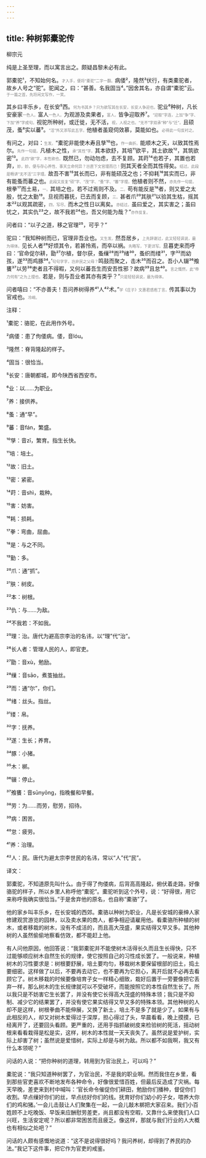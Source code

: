```yaml
---
---
---
```

title: 种树郭橐驼传
---




柳宗元





纯是上圣至理，而以寓言出之。颇疑昌黎未必有此。





郭橐驼¹，不知始何名。<font color=gray size=0.8rem>才入手，便将“橐驼”二字一翻。</font>病偻²，隆然³伏行，有类橐驼者，故乡人号之“驼”。驼闻之，曰：“甚善。名我固当⁴。”因舍其名，亦自谓“橐驼”云。<font color=gray size=0.8rem>于一篇之首，先将闲文写作，一笑。</font>

其乡曰丰乐乡，在长安⁵西。<font color=gray size=0.8rem>何为书其乡？只为欲写其在长安，长安人争迎也。</font>驼业⁶种树，凡长安豪家<font color=gray size=0.8rem>一色人。</font>富人<font color=gray size=0.8rem>一色人。</font>为观游及卖果者，<font color=gray size=0.8rem>富人。</font>皆争迎取养⁷。<font color=gray size=0.8rem>“迎取”字连，上加“争”字、下加“养”字成句。</font>视驼所种树，或迁徙，无不活，<font color=gray size=0.8rem>视，人视之也。“无不”字双承“种”与“迁”。</font>且硕茂，蚤⁸实以蕃⁹。<font color=gray size=0.8rem>“活”外又添写此五字。</font>他植者虽窥伺效慕，莫能如也。<font color=gray size=0.8rem>必得此一句反衬之。</font>

有问之，对曰：<font color=gray size=0.8rem>生发。</font>“橐驼非能使木寿且孳¹⁰也，<font color=gray size=0.8rem>作一曲折。</font>能顺木之天，以致其性焉尔。<font color=gray size=0.8rem>先作一句提。</font>凡植木之性，<font color=gray size=0.8rem>承“其性”字。</font>其本欲舒，其培¹¹欲平，其土欲故¹²，其筑欲密¹³。<font color=gray size=0.8rem>此四“欲”字，本性欲也。</font>既然已，勿动勿虑，去不复顾。其莳¹⁴也若子，其置也若弃，<font color=gray size=0.8rem>妙，妙。便与存心养性、事天立命何异？岂直下文官理而已！</font>则其天者全而其性得矣。<font color=gray size=0.8rem>结过。此段是畅讲“无不活”三字理。</font>故吾不害¹⁵其长而已，非有能硕茂之也；不抑耗¹⁶其实而已，非有能蚤而蕃之也。<font color=gray size=0.8rem>此段又反复“硕”字、“茂”字、“蚤”字、“蕃”字理。</font>他植者则不然，<font color=gray size=0.8rem>亦先作一句提。</font>根拳¹⁷而土易，<font color=gray size=0.8rem>一。</font>其培之也，若不过焉则不及。<font color=gray size=0.8rem>二。</font>苟有能反是¹⁸者，则又爱之太殷，忧之太勤¹⁹。旦视而暮抚，已去而复顾，<font color=gray size=0.8rem>三。</font>甚者爪²⁰其肤²¹以验其生枯，摇其本²²以观其疏密，<font color=gray size=0.8rem>四，写尽。</font>而木之性日以离矣。<font color=gray size=0.8rem>亦结过。</font>虽曰爱之，其实害之；虽曰忧之，其实仇²³之，故不我若²⁴也，吾又何能为哉？”<font color=gray size=0.8rem>亦作反复。</font>

问者曰：“以子之道，移之官理²⁵，可乎？”

驼曰：“我知种树而已，官理非吾业也。<font color=gray size=0.8rem>又生发。</font>然吾居乡，<font color=gray size=0.8rem>上先辞谢过，此又轻轻讽说，最为得体。</font>见长人者²⁶好烦其令，若甚怜焉，而卒以祸。<font color=gray size=0.8rem>先略写，下更详写。</font>旦暮吏来而呼曰：‘官命促尔耕，勖²⁷尔植，督尔获，蚤缫²⁸而²⁹绪³⁰，蚤织而缕³¹，字³²而幼孩，遂³³而鸡豚³⁴。’<font color=gray size=0.8rem>句句字字，岂非民之父母？</font>鸣鼓而聚之，击木³⁵而召之。吾小人辍³⁶飧饔³⁷以劳³⁸吏者且不得暇，又何以蕃吾生而安吾性邪？故病³⁹且怠⁴⁰。<font color=gray size=0.8rem>言之慨然，此“帝力何有”之为上理也。</font>若是，则与吾业者其亦有类乎？”<font color=gray size=0.8rem>只是轻轻讽说，最为得体。</font>

问者嘻曰：“不亦善夫！吾问养树得养⁴¹人⁴²术。”<font color=gray size=0.8rem>学《庄子》文惠君感庖丁言。</font>传其事以为官戒也。<font color=gray size=0.8rem>冷峭。</font>

注释：

¹橐驼：骆驼，在此用作外号。

²病偻：患了佝偻病。偻，音lóu。

³隆然：脊背隆起的样子。

⁴固当：很恰当。

⁵长安：唐朝都城，即今陕西省西安市。

⁶业：以……为职业。

⁷养：接供养。

⁸蚤：通“早”。

⁹蕃：音fán，繁盛。

¹⁰孳：音zī，繁育。指生长快。

¹¹培：培土。

¹²故：旧土。

¹³密：紧密。

¹⁴莳：音shì，栽种。

¹⁵害：妨害。

¹⁶耗：损耗。

¹⁷拳：弯曲，屈曲。

¹⁸是：与之不同。

¹⁹勤：多。

²⁰爪：通“抓”。

²¹肤：树皮。

²²本：树根。

²³仇：与……为敌。

²⁴不我若：不如我。

²⁵理：治。唐代为避高宗李治的名讳，以“理”代“治”。

²⁶长人者：管理人民的人，即官吏。

²⁷勖：音xù，勉励。

²⁸缫：音sāo，煮茧抽丝。

²⁹而：通“尔”，你们。

³⁰绪：丝头。指丝。

³¹缕：帛。

³²字：抚养。

³³遂：生长；养育。

³⁴豚：小猪。

³⁵木：梆。

³⁶辍：停止。

³⁷飧饔：音sūnyōng，指晚餐和早餐。

³⁸劳：为……而劳，慰劳，招待。

³⁹病：困苦。

⁴⁰怠：疲劳。

⁴¹养：治理。

⁴²人：民。唐代为避太宗李世民的名讳，常以“人”代“民”。

译文：

郭橐驼，不知道原先叫什么。由于得了佝偻病，后背高高隆起，俯伏着走路，好像骆驼的样子，所以乡里人称呼他“橐驼”。橐驼听到这个外号，说：“好得很，用它来称呼我确实很恰当。”于是舍弃他的原名，也自称“橐骆”了。

他的家乡叫丰乐乡，在长安城的西郊。橐骆以种树为职业，凡是长安城的豪绅人家修建观赏游览的园林，以及卖水果的商人，都争相迎请雇用他。看橐骆所种植的树木，或者移栽的树木，没有不成活的，而且高大茂盛，果实结得又早又多。其他种树的人虽然偷偷地察看仿效，都不能赶上他。

有人问他原因，他回答说：“我郭橐驼并不能使树木活得长久而且生长得快，只不过能够顺应树木自然生长的规律，使它按照自己的习性成长罢了。一般说来，种植树木的习性要求是：树根要舒展，培土要均匀，移栽树木要保留根部的旧土，捣土要细密。这样做了以后，不要再去动它，也不要再为它担心，离开后就不必再去看顾它了。树木移栽的时候要像培育子女一样精心细致，栽好后置于一旁要像把它丢弃一样，那么树木的生长规律就可以不受破坏，而能按照它的本性自然生长了。所以我只是不妨害它生长罢了，并没有使它长得高大茂盛的特殊本领；我只是不抑制、减少它的结果罢了，并没有使它果实结得又早又多的特殊本领。其他种树的人却不是这样，树根拳曲不能伸展，又换了新土，培土不是多了就是少了。如果有与此相反的人，却又对树木爱得过于深厚，担心得过了头，早晨看看，晚上摸摸，已经离开了，还要回头看顾。更严重的，还用手指抓破树皮来检验树的死活，摇动树根来看看栽得是松是实，这样，树木的本性就一天天丧失了。虽然说是爱护树，实际上却害了树；虽然说是爱惜树，实际上却是与树为敌。所以都不如我啊，我又有什么本领呢？”

问话的人说：“把你种树的道理，转用到为官治民上，可以吗？”

橐驼说：“我只知道种树罢了，为官治民，不是我的职业啊。然而我住在乡里，看到那些官吏喜欢不断地发布各种命令，好像很爱惜百姓，但最后反造成了灾祸。每天早晚，差吏来到村中喊叫：‘官长命令催促你们耕田，勉励你们播种，督促你们收割。早点缫好你们的丝，早点纺好你们的线。抚育好你们幼小的子女，喂养大你们的鸡和猪。’一会儿击鼓让人们聚集在一起，一会儿敲木梆把大家召来。我们小百姓顾不上吃晚饭、早饭来应酬慰劳差吏，尚且都没有空暇，又靠什么来使我们人口兴旺，生活安定呢？所以都非常困苦而且疲乏。像这样，那就与我们行业的人大概也有相似之处吧？”

问话的人颇有感慨地说道：“这不是说得很好吗？我问养树，却得到了养民的办法。”我记下这件事，把它作为官吏的戒鉴。